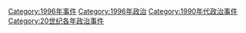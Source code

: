 [[Category:1996年事件|Category:1996年事件]]
[[Category:1996年政治|Category:1996年政治]]
[[Category:1990年代政治事件|Category:1990年代政治事件]]
[[Category:20世纪各年政治事件|Category:20世纪各年政治事件]]